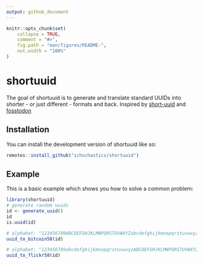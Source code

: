 ```yaml
---
output: github_document
---
```


<!-- README.md is generated from README.Rmd. Please edit that file -->

```r
knitr::opts_chunk$set(
    collapse = TRUE,
    comment = "#>",
    fig.path = "man/figures/README-",
    out.width = "100%"
)
```

# shortuuid

<!-- badges: start -->
<!-- badges: end -->

The goal of shortuuid is to generate and translate standard UUIDs into shorter - or just different - formats and back.
Inspired by [short-uuid](https://www.npmjs.com/package/short-uuid) and [fosstodon](https://fosstodon.org/@josi/112978240064605859)

## Installation

You can install the development version of shortuuid like so:

``` r
remotes::install_github("schochastics/shortuuid")
```

## Example

This is a basic example which shows you how to solve a common problem:

```r
library(shortuuid)
# generate random uuids
id <- generate_uuid()
id
is.uuid(id)

# alphabet: "123456789ABCDEFGHJKLMNPQRSTUVWXYZabcdefghijkmnopqrstuvwxyz"
uuid_to_bitcoin58(id)

# alphabet: "123456789abcdefghijkmnopqrstuvwxyzABCDEFGHJKLMNPQRSTUVWXYZ"
uuid_to_flickr58(id)
```
